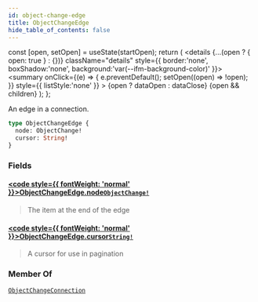 ```yaml
---
id: object-change-edge
title: ObjectChangeEdge
hide_table_of_contents: false
---
```









  const [open, setOpen] = useState(startOpen);
  return (
    <details {...(open ? { open: true } : {})} className="details" style={{ border:'none', boxShadow:'none', background:'var(--ifm-background-color)' }}>
      <summary
        onClick={(e) => {
          e.preventDefault();
          setOpen((open) => !open);
        }}
        style={{ listStyle:'none' }}
      >
      {open ? dataOpen : dataClose}
      </summary>
      {open && children}
    </details>
  );
};








An edge in a connection.


```graphql
type ObjectChangeEdge {
  node: ObjectChange!
  cursor: String!
}
```




### Fields

#### [<code style={{ fontWeight: 'normal' }}>ObjectChangeEdge.<b>node</b></code>](#)<Bullet />[`ObjectChange!`](/references/sui-api/graphql/reference/objects/object-change) <Badge class="badge badge--secondary" text="non-null"/> <Badge class="badge badge--secondary" text="object"/> 
> 
> 
> The item at the end of the edge
> 

#### [<code style={{ fontWeight: 'normal' }}>ObjectChangeEdge.<b>cursor</b></code>](#)<Bullet />[`String!`](/references/sui-api/graphql/reference/scalars/string) <Badge class="badge badge--secondary" text="non-null"/> <Badge class="badge badge--secondary" text="scalar"/> 
> 
> 
> A cursor for use in pagination
> 



### Member Of

[`ObjectChangeConnection`](/references/sui-api/graphql/reference/objects/object-change-connection)  <Badge class="badge badge--secondary" text="object"/>

